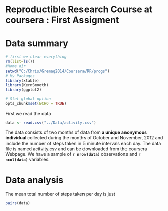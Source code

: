 Reproductible Research Course  at coursera : First Assigment
========================================================

# Data summary

```r
# first we clear everything
rm(list=ls())
#Home dir
setwd("C:/Chris/Gremaq2014/Coursera/RR/progs") 
# My Packages 
library(xtable)
library(KernSmooth)
library(ggplot2)

# Stet global option 
opts_chunk$set(ECHO = TRUE)

``` 
First we read the data
```r
data <- read.csv("../Data/activity.csv")

```

The data consists of two months of data from <b> a unique anonymous individual </b> collected during the months of October and November, 2012 and include the number of steps taken in 5 minute intervals each day. The data file is named  acitvity.csv and can be downloaded from the coursera Webpage. We have a sample of  <b>`r nrow(data)` </b> observations and <b>`r ncol(data)`</b> variables.

# Data analysis 
The mean total number of steps taken per day is just 

```r
pairs(data)
```


